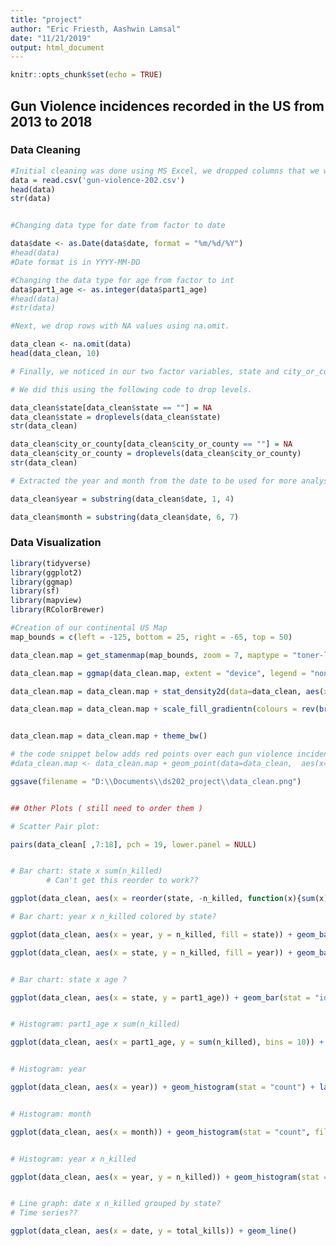 ```yaml
---
title: "project"
author: "Eric Friesth, Aashwin Lamsal"
date: "11/21/2019"
output: html_document
---
```


```r
knitr::opts_chunk$set(echo = TRUE)
```

## Gun Violence incidences recorded in the US from 2013 to 2018

### Data Cleaning

```r
#Initial cleaning was done using MS Excel, we dropped columns that we weren't planning to use (Address, house district, senate district, part2-5_age) and removed rows with empty cells.
data = read.csv('gun-violence-202.csv')
head(data)
str(data)


#Changing data type for date from factor to date

data$date <- as.Date(data$date, format = "%m/%d/%Y")
#head(data)
#Date format is in YYYY-MM-DD

#Changing the data type for age from factor to int
data$part1_age <- as.integer(data$part1_age)
#head(data)
#str(data)

#Next, we drop rows with NA values using na.omit.

data_clean <- na.omit(data)
head(data_clean, 10)

# Finally, we noticed in our two factor variables, state and city_or_county, had levels "" (empty strings) that had to be removed as they were unwanted.

# We did this using the following code to drop levels.

data_clean$state[data_clean$state == ""] = NA
data_clean$state = droplevels(data_clean$state)
str(data_clean)

data_clean$city_or_county[data_clean$city_or_county == ""] = NA
data_clean$city_or_county = droplevels(data_clean$city_or_county)
str(data_clean)

# Extracted the year and month from the date to be used for more analysis

data_clean$year = substring(data_clean$date, 1, 4)

data_clean$month = substring(data_clean$date, 6, 7)

```

### Data Visualization

```r

library(tidyverse)
library(ggplot2)
library(ggmap)
library(sf)
library(mapview)
library(RColorBrewer)

#Creation of our continental US Map
map_bounds = c(left = -125, bottom = 25, right = -65, top = 50)

data_clean.map = get_stamenmap(map_bounds, zoom = 7, maptype = "toner-lite")

data_clean.map = ggmap(data_clean.map, extent = "device", legend = "none")

data_clean.map = data_clean.map + stat_density2d(data=data_clean, aes(x = data_clean$longitude, y = data_clean$latitude, fill = ..level.., alpha = ..level..), geom="polygon")

data_clean.map = data_clean.map + scale_fill_gradientn(colours = rev(brewer.pal(7, "Spectral")))


data_clean.map = data_clean.map + theme_bw()

# the code snippet below adds red points over each gun violence incident to the previous map
#data_clean.map <- data_clean.map + geom_point(data=data_clean,  aes(x=data_clean$longitude, y=data_clean$latitude), fill="red", shape=23, alpha=0.8)

ggsave(filename = "D:\\Documents\\ds202_project\\data_clean.png")


## Other Plots ( still need to order them )

# Scatter Pair plot:

pairs(data_clean[ ,7:18], pch = 19, lower.panel = NULL)


# Bar chart: state x sum(n_killed)
        # Can't get this reorder to work??

ggplot(data_clean, aes(x = reorder(state, -n_killed, function(x){sum(x) }), y = sum(n_killed))) + geom_bar(stat = "identity") + theme(axis.text.x = element_text(angle=90, hjust=1)) + labs(x = "State", y= "Total Number Killed", title = "Total Killed Per State (2013-2018)")

# Bar chart: year x n_killed colored by state?

ggplot(data_clean, aes(x = year, y = n_killed, fill = state)) + geom_bar(stat = "identity", position = "fill")

ggplot(data_clean, aes(x = state, y = n_killed, fill = year)) + geom_bar(stat = "identity", position = "fill")


# Bar chart: state x age ?

ggplot(data_clean, aes(x = state, y = part1_age)) + geom_bar(stat = "identity")


# Histogram: part1_age x sum(n_killed)

ggplot(data_clean, aes(x = part1_age, y = sum(n_killed), bins = 10)) + geom_histogram(stat = "identity") + labs(x="Ages of Actors", y = "Total Number Killed", title = "Total Killed by Actors of Each Particular Age (2013-2018)")


# Histogram: year

ggplot(data_clean, aes(x = year)) + geom_histogram(stat = "count") + labs(x = "Year", y = "Frequency", title = "Distribution of Incidents by Year")


# Histogram: month

ggplot(data_clean, aes(x = month)) + geom_histogram(stat = "count", fill = "#42a14b") + labs(x = "Month", y = "Frequency", title = "Distribution of Incidents by Month") + ylim(0, 1200)


# Histogram: year x n_killed

ggplot(data_clean, aes(x = year, y = n_killed)) + geom_histogram(stat = "identity", fill = "#42a14b") + labs(x = "Month", y = "Frequency", title = "Distribution of Incidents by Month")


# Line graph: date x n_killed grouped by state?
# Time series??

ggplot(data_clean, aes(x = date, y = total_kills)) + geom_line()



```


```r




```






















